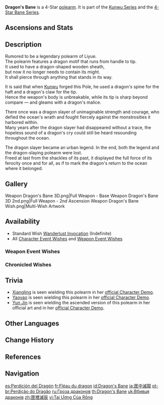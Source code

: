 {{Weapon Infobox
|title          = Drag&shy;on's Bane
|id             = 13401
|image          = <gallery>
Weapon Dragon's Bane.png|Base
Weapon Dragon's Bane 2nd.png|2nd Ascension
</gallery>
|type           = Polearm
|series         = Kunwu
|series2        = 4-Star Bane
|releaseDate    = 2020-09-28
|quality        = 4
|base_atk       = 41
|2nd_stat_type  = Elemental Mastery
|2nd_stat       = 48
|obtain         = Wishes
|passive        = Bane of Flame and Water
|effect         = Increases DMG against opponents affected by Hydro or Pyro by (var1)%.
|eff_rank1_var1 = 20
|eff_rank2_var1 = 24
|eff_rank3_var1 = 28
|eff_rank4_var1 = 32
|eff_rank5_var1 = 36
|eff_att1       = DMG Bonus
}}
{{Description|A polearm decorated with an entwining golden dragon. Light and sharp, this weapon may very well kill dragons with ease.}}
'''Dragon's Bane''' is a 4-Star [[polearm]]. It is part of the [[Kunwu Series]] and the [[4-Star Bane Series]].

==Ascensions and Stats==
{{Weapon Ascensions and Stats
|ascendMat1 = Mist Veiled Lead Elixir
|ascendMat2 = Mist Veiled Mercury Elixir
|ascendMat3 = Mist Veiled Gold Elixir
|ascendMat4 = Mist Veiled Primo Elixir
|bossMat1   = Mist Grass Pollen
|bossMat2   = Mist Grass
|bossMat3   = Mist Grass Wick
|commonMat1 = Divining Scroll
|commonMat2 = Sealed Scroll
|commonMat3 = Forbidden Curse Scroll
}}

==Description==
Rumored to be a legendary polearm of Liyue.<br>
The polearm features a dragon motif that runs from handle to tip.<br>
It used to have a dragon-shaped wooden sheath,<br>
but now it no longer needs to contain its might.<br>
It shall pierce through anything that stands in its way.

It is said that when [[Kunwu]] forged this Pole, he used a dragon's spine for the haft and a dragon's claw for the tip.<br>
Hence the weapon's body is unbreakable, while its tip is sharp beyond compare &mdash; and gleams with a dragon's malice.

There once was a dragon slayer of unimaginable strength and courage, who defied the ocean's wrath and fought fiercely against the monstrosities it harbored within.<br>
Many years after the dragon slayer had disappeared without a trace, the hopeless sound of a dragon's cry could still be heard resounding throughout the ocean.

The dragon slayer became an urban legend. In the end, both the legend and the dragon-slaying polearm were lost.<br>
Freed at last from the shackles of its past, it displayed the full force of its ferocity once and for all, as if to mark the dragon's return to the ocean where it belonged.

==Gallery==
<gallery>
Weapon Dragon's Bane 3D.png|Full Weapon - Base
Weapon Dragon's Bane 3D 2nd.png|Full Weapon - 2nd Ascension
Weapon Dragon's Bane Wish.png|Multi-Wish Artwork
</gallery>

==Availability==
*Standard Wish [[Wanderlust Invocation]] (Indefinite)
*All [[Character Event Wishes]] and [[Weapon Event Wishes]]

===Weapon Event Wishes===
{{Featured}}

===Chronicled Wishes===
{{Featured|chronicled=1}}

==Trivia==
*[[Xiangling]] is seen wielding this polearm in her [https://youtu.be/TvqGRUWm8qE official Character Demo].
*[[Yaoyao]] is seen wielding this polearm in her [https://www.youtube.com/watch?v=JTVQdw8jDp0 official Character Demo].
* [[Yun Jin]] is seen wielding the ascended version of this polearm in her official art and in her [https://www.youtube.com/embed/YxIa114Od84 official Character Demo].

==Other Languages==
{{Other Languages
|1_en      = Dragon's Bane
|1_zhs     = 匣里灭辰
|1_zhs_rm  = Xiá Lǐ Miè Chén
|1_zht     = 匣裡滅辰
|1_zht_rm  = Xiá Lǐ Miè Chén
|1_zh_tl   = Dragon-Vanquishing Within the Box
|1_zh_note = The character {{zh|辰|rm=chén}} is used in the Chinese system of {{w|Earthly_Branches#Twelve_branches|Earthly Branches}} as a symbol for dragons. The system is used extensively in various historical contexts, such as timekeeping and astrology.
|1_ja      = 匣中滅龍
|1_ja_rm   = Kouchuumetsuryuu<ref>HoYoverse Japanese Customer Support Response: [[:File:CS JA Weapon Pronunciation Reply.png|Japanese Pronunciation of Various Weapons]]</ref>
|1_ja_tl   = In-Box Perished Dragon{{Sino|ja}}
|1_ko      = {{tt|용학살창|龍虐殺槍}}
|1_ko_tl   = Dragon Genocide Spear
|1_es      = Perdición del Dragón
|1_es_tl   = Dragon's Doom
|1_fr      = Fléau du dragon
|1_fr_tl   = Dragon's Bane
|1_ru      = Гроза драконов
|1_ru_tl   = Dragon's Bane
|1_th      = Dragon's Bane
|1_vi      = Tai Ương Của Rồng
|1_vi_tl   = Dragon's Bane
|1_de      = Drachenschreck
|1_de_tl   = Dragon's Fright
|1_id      = Dragon's Bane
|1_pt      = Perdição do Dragão
|1_pt_tl   = Perdition of the Dragon
|1_tr      = Ejder Laneti
|1_tr_tl   = Dragon Curse
|1_it      = Scacciadraghi
|1_it_tl   = Dragon Banisher

|2_en      = Bane of Flame and Water
|2_zhs     = 踏火止水
|2_zhs_rm  = Tàhuǒ Zhǐshuǐ
|2_zht     = 踏火止水
|2_zht_rm  = Tàhuǒ Zhǐshuǐ
|2_zh_tl   = 
|2_ja      = 炎と水の破滅
|2_ja_rm   = Honoo to Mizu no Hametsu
|2_ja_tl   = Fall of Fire and Water
|2_ko      = 따끈따끈 첨벙첨벙
|2_ko_tl   = Warm Splash
|2_es      = Perdición de las llamas y el agua
|2_es_tl   = Bane of Flames and Water
|2_fr      = Fléau de feu et d'eau
|2_fr_tl   = Bane of Fire and Water
|2_ru      = Погибель пламени и воды
|2_ru_tl   = Destruction of Flames and Water
|2_th      = Bane of Flame and Water
|2_vi      = Diệt Hỏa Ngưng Thủy
|2_vi_tl   = 
|2_de      = Bewährtheit von Feuer und Wasser
|2_de_tl   = Proof of Fire and Water
|2_id      = Bane of Flame and Water
|2_pt      = Destruição das Chamas e Água
|2_pt_tl   = 
|2_tr      = Alev ve Suyun Laneti
|2_tr_tl   = Curse of Fire and Water
|2_it      = Flagello delle fiamme e dell'acqua
|2_it_tl   = Bane of Flames and Water
}}

==Change History==
{{Change History|1.0}}

==References==
{{Reflist}}

==Navigation==
{{Weapons by Series Navbox|series=4-Star Bane}}
{{Weapons by Series Navbox|series=Kunwu}}
{{Weapon Navbox|Polearms}}

[[es:Perdición del Dragón]]
[[fr:Fléau du dragon]]
[[id:Dragon's Bane]]
[[ja:匣中滅龍]]
[[pt-br:Perdição do Dragão]]
[[ru:Гроза драконов]]
[[th:Dragon's Bane]]
[[uk:Вбивця драконів]]
[[zh:匣裡滅辰]]
[[vi:Tai Ương Của Rồng]]